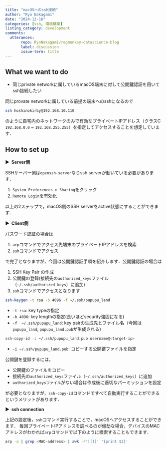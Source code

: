 ```yaml
---
title: "macOSへのssh接続"
author: "Ryo Nakagami"
date: "2024-12-16"
categories: [ssh, 環境構築]
listing_category: development
comments:
  utterances:
       repo: RyoNakagami/regmonkey-datascience-blog
       label: discussion
       issue-term: title
---
```


## What we want to do

- 同じprivate networkに属しているmacOS端末に対して公開鍵認証を用いてssh接続したい

同じprovate networkに属している前提の端末へのsshになるので

```.bash
ssh hoshinokirby@192.168.10.110
```

のように自宅内のネットワークのみで有効なプライベートIPアドレス（クラスC `192.168.0.0` ~ `192.168.255.255`）を指定してアクセスすることを想定しています．


## How to set up

<strong > &#9654;&nbsp; Server側</strong>

SSHサーバー側は`openssh-server`なりssh serverが動いている必要があります．

1. `System Preferences > Sharing`をクリック
2. `Remote Login`を有効化

以上の2ステップで，macOS側のSSH serverをactive状態にすることができます．

<strong > &#9654;&nbsp; Client側</strong>

パスワード認証の場合は

1. `arp`コマンドでアクセス先端末のプライベートIPアドレスを検索
2. `ssh`コマンドでアクセス

で完了となりますが，今回は公開鍵認証手順を紹介します．公開鍵認証の場合は

1. SSH Key Pair の作成
2. 公開鍵の登録(接続先の`authorized_keys`ファイル（`~/.ssh/authorized_keys`）に追加)
3. `ssh`コマンドでアクセスとなります

```.bash
ssh-keygen -t rsa -b 4096 -f ~/.ssh/pupupu_land
```

- `-t rsa`: key typeの指定
- `-b 4096`: key lengthの指定(長いほどsecurity強固になる)
- `-f  ~/.ssh/pupupu_land`: key pairの生成先とファイル名（今回は`pupupu_land`, `pupupu_land.pub`が生成される）

```.bash
ssh-copy-id -i ~/.ssh/pupupu_land.pub username@<target-ip>
```

- `-i ~/.ssh/pupupu_land.pub`: コピーする公開鍵ファイルを指定

公開鍵を登録するには，

- 公開鍵のファイルをコピー
- 接続先の`authorized_keys`ファイル（`~/.ssh/authorized_keys`）に追加
- `authorized_keysファイル`がない場合は作成後に適切なパーミッションを設定

が必要となりますが，`ssh-copy-id`コマンドですべて自動実行することができるというメリットがあります．

<strong > &#9654;&nbsp; ssh connection</strong>

上記の設定後，`ssh`コマンド実行することで，macOSへアクセスすることができます．
毎回プライベートIPアドレスを調べるのが億劫な場合，デバイスのMACアドレスがわかれば`arp`コマンドで以下のように検索することもできます．

```.bash
arp -a | grep <MAC-address> | awk -F'[()]' '{print $2}'
```
